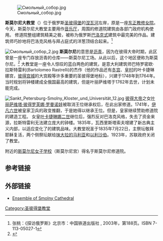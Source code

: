 [[Image:Смольный_собор.jpg|thumb]]

'''斯莫尔尼大教堂'''（{{lang-ru|Смольный монастырь}}）位于俄罗斯[[圣彼得堡|圣彼得堡]]的[[涅瓦河|涅瓦河]]左岸，原是一座[[东正教|东正教]][[修女院|修女院]]。今天，斯莫尔尼大教堂主要用作[[音乐厅|音乐厅]]，周围的修道院建筑由各部门政府机构使用。 修道院整组建筑精美之极，被称为俄罗斯[[巴洛克式|巴洛克式]]建筑中最完美的作品。建筑师巧妙地将巴洛克风格与拜占庭式的洋葱顶结合起来。<ref>张桃：《探访俄罗斯》北京市：中国铁道出版社 , 2003年，第188页。ISBN 7-113-05027-1</ref>

[[Image:Смольный_собор_2.jpg|thumb]]
'''斯莫尔尼'''的意思是[[沥青|沥青]]，因为在彼得大帝时期，此区曾是一座专门存放沥青的仓库——斯莫尔尼工场。从此以后，这个地区便称为斯莫尔尼。<ref>{{Cite web |url=http://www.russia-online.cn/cityguide/detail_2_2_1410.shtml |title=圣彼得堡斯莫尔尼修道院 |accessdate=2014-05-22 |archive-date=2014-05-22 |archive-url=https://web.archive.org/web/20140522090557/http://www.russia-online.cn/cityguide/detail_2_2_1410.shtml |dead-url=no }}</ref>
大教堂是一座令人惊叹的蓝白两色的建筑，是意大利建筑师巴特罗密欧·拉斯特雷利(Bartolomeo Rastrelli)的杰作（他的作品还有[[冬宫|冬宫]]、[[皇村|皇村]]的叶卡捷琳娜宫，[[彼得宫城|彼得宫城]]的大宫殿等许多重要的圣彼得堡地标），兴建于1748年到1764年。当时规划将钟楼建成全俄国最高的建筑，但是叶丽萨维塔于1762年去世，计划未能完成。  

[[Image:Sankt_Petersburg-Smolny_Kloster_und_Universität_12.jpg|thumb]]
[[彼得大帝|彼得大帝]]之女[[叶丽萨维塔·彼得罗芙娜·罗曼诺娃|叶丽萨维塔·彼得罗芙娜·罗曼诺娃]]被取消王位继承权后，在此出家修道。1741年，[[伊凡六世|伊凡六世]]被皇家卫兵的政变推翻，于是她得以继承王位。但是，皇家继续赞助修道院的建造工程。
女皇[[叶卡捷琳娜二世|叶卡捷琳娜二世]]继位后，强烈反对巴洛克风格，失去了资金来源，拉斯特雷利无法建立庞大的钟楼。1835年，瓦西里斯塔索夫增建了新古典主义内部，以适应变化了的建筑品味。大教堂祝圣于1835年7月22日，主祭坛敬拜耶稣复活，两个侧祭坛献给[[抹大拉的马利亚|抹大拉的马利亚]]和[[以利沙伯|以利沙伯]]。1923年，苏联政府关闭了教堂。



附近的[[斯莫尔尼宫|斯莫尔尼女子学校]]（斯莫尔尼宫）得名于斯莫尔尼修道院。
==参考链接==
{{reflist}}
==外部链接==
{{commonscat|Smolny monastery}}
*[http://www.hotelsrussia.net/content/lnk042.aspx Ensemble of Smolny Cathedral] {{Wayback|url=http://www.hotelsrussia.net/content/lnk042.aspx |date=20080908063009 }}

{{coord|59|56|55|N|30|23|42|E|type:landmark|display=title}}

[[Category:圣彼得堡教堂|Category:圣彼得堡教堂]]